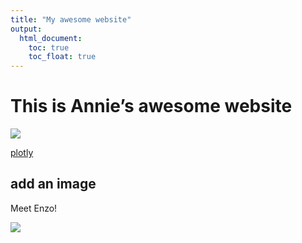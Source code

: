 ```yaml
---
title: "My awesome website"
output: 
  html_document:
    toc: true
    toc_float: true
---
```


# This is Annie's awesome website

![](https://media.giphy.com/media/drXGoW1iudhKw/giphy.gif)

[plotly](plotly.html)

## add an image
 Meet Enzo!
 
 ![](images/Enzo.jpg)